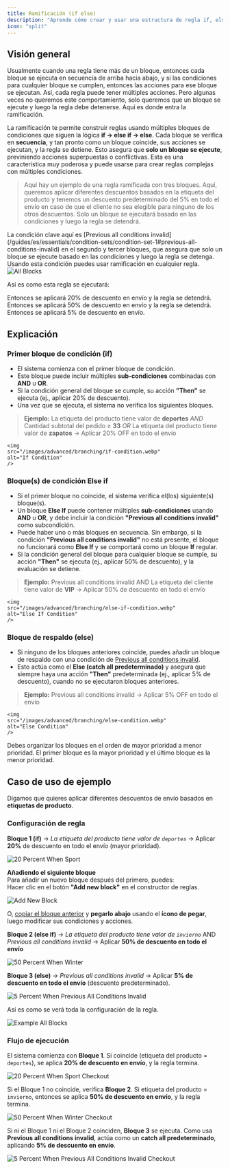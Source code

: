 ```yaml
---
title: Ramificación (if else)
description: "Aprende cómo crear y usar una estructura de regla if, else if, else para manejar múltiples condiciones en tus reglas."
icon: "split"
---
```


## Visión general

Usualmente cuando una regla tiene más de un bloque, entonces cada bloque se ejecuta en secuencia de arriba hacia abajo, y si las condiciones para cualquier bloque se cumplen, entonces las acciones para ese bloque se ejecutan. Así, cada regla puede tener múltiples acciones. Pero algunas veces no queremos este comportamiento, solo queremos que un bloque se ejecute y luego la regla debe detenerse. Aquí es donde entra la ramificación.

La ramificación te permite construir reglas usando múltiples bloques de condiciones que siguen la lógica **if → else if → else**. Cada bloque se verifica en **secuencia**, y tan pronto como un bloque coincide, sus acciones se ejecutan, y la regla se detiene. Esto asegura que **solo un bloque se ejecute**, previniendo acciones superpuestas o conflictivas. Esta es una característica muy poderosa y puede usarse para crear reglas complejas con múltiples condiciones.

> Aquí hay un ejemplo de una regla ramificada con tres bloques. Aquí, queremos aplicar diferentes descuentos basados en la etiqueta del producto y tenemos un descuento predeterminado del 5% en todo el envío en caso de que el cliente no sea elegible para ninguno de los otros descuentos. Solo un bloque se ejecutará basado en las condiciones y luego la regla se detendrá.

<Note>
  La condición clave aquí es [Previous all conditions
  invalid](/guides/es/essentials/condition-sets/condition-set-1#previous-all-conditions-invalid)
  en el segundo y tercer bloques, que asegura que solo un bloque se ejecute basado en
  las condiciones y luego la regla se detenga. Usando esta condición puedes usar
  ramificación en cualquier regla.
</Note>

<img src="/images/advanced/branching/all-blocks.webp" alt="All Blocks" />

Así es como esta regla se ejecutará:

<Steps>
  <Step title="Si la etiqueta del producto es deportes y la cantidad subtotal del pedido es mayor o igual a 33">
    Entonces se aplicará 20% de descuento en envío y la regla se detendrá.
  </Step>
  <Step title="Else if la etiqueta del cliente es VIP">
    Entonces se aplicará 50% de descuento en envío y la regla se detendrá.
  </Step>
  <Step title="Else (catch all predeterminado)">
    Entonces se aplicará 5% de descuento en envío.
  </Step>
</Steps>

## Explicación

### Primer bloque de condición (if)

- El sistema comienza con el primer bloque de condición.
- Este bloque puede incluir múltiples **sub-condiciones** combinadas con **AND** u **OR**.
- Si la condición general del bloque se cumple, su acción **"Then"** se ejecuta (ej., aplicar 20% de descuento).
- Una vez que se ejecuta, el sistema no verifica los siguientes bloques.

> **Ejemplo:** La etiqueta del producto tiene valor de **deportes** _AND_ Cantidad subtotal del pedido ≥ **33** _OR_ La etiqueta del producto tiene valor de **zapatos** → Aplicar 20% OFF en todo el envío

    <img
    src="/images/advanced/branching/if-condition.webp"
    alt="If Condition"
    />

### Bloque(s) de condición Else if

- Si el primer bloque no coincide, el sistema verifica el(los) siguiente(s) bloque(s).
- Un bloque **Else If** puede contener múltiples **sub-condiciones** usando **AND** u **OR**, y debe incluir la condición **"Previous all conditions invalid"** como subcondición.
- Puede haber uno o más bloques en secuencia. Sin embargo, si la condición **"Previous all conditions invalid"** no está presente, el bloque no funcionará como **Else If** y se comportará como un bloque **If** regular.
- Si la condición general del bloque para cualquier bloque se cumple, su acción **"Then"** se ejecuta (ej., aplicar 50% de descuento), y la evaluación se detiene.

> **Ejemplo:** Previous all conditions invalid AND La etiqueta del cliente tiene valor de **VIP** → Aplicar 50% de descuento en todo el envío

    <img
    src="/images/advanced/branching/else-if-condition.webp"
    alt="Else If Condition"
    />

### Bloque de respaldo (else)

- Si ninguno de los bloques anteriores coincide, puedes añadir un bloque de respaldo con una condición de [Previous all conditions invalid](/guides/es/essentials/condition-sets/condition-set-1#previous-all-conditions-invalid).
- Esto actúa como el **Else (catch all predeterminado)** y asegura que siempre haya una acción **"Then"** predeterminada (ej., aplicar 5% de descuento), cuando no se ejecutaron bloques anteriores.

> **Ejemplo:** Previous all conditions invalid → Aplicar 5% OFF en todo el envío

    <img
    src="/images/advanced/branching/else-condition.webp"
    alt="Else Condition"
    />

<Tip>
  Debes organizar los bloques en el orden de mayor prioridad a menor
  prioridad. El primer bloque es la mayor prioridad y el último bloque es la
  menor prioridad.
</Tip>

## Caso de uso de ejemplo

Digamos que quieres aplicar diferentes descuentos de envío basados en **etiquetas de producto**.

### Configuración de regla

**Bloque 1 (if)** → _La etiqueta del producto tiene valor de `deportes`_ → Aplicar **20%** de descuento en todo el envío (mayor prioridad).

<img
  src="/images/advanced/branching/20-percent-when-sport.webp"
  alt="20 Percent When Sport"
/>

**Añadiendo el siguiente bloque**  
Para añadir un nuevo bloque después del primero, puedes:  
Hacer clic en el botón **"Add new block"** en el constructor de reglas.

<img src="/images/advanced/branching/add-new-block.webp" alt="Add New Block" />

O, [copiar el bloque anterior](/guides/es/advanced/block-replication) y **pegarlo abajo** usando el **ícono de pegar**, luego modificar sus condiciones y acciones.

**Bloque 2 (else if)** → _La etiqueta del producto tiene valor de `invierno`_ AND _Previous all conditions invalid_ → Aplicar **50% de descuento en todo el envío**

<img
  src="/images/advanced/branching/50-percent-when-winter.webp"
  alt="50 Percent When Winter"
/>

**Bloque 3 (else)** → _Previous all conditions invalid_ → Aplicar **5% de descuento en todo el envío** (descuento predeterminado).

<img
  src="/images/advanced/branching/5-percent-when-previous-all-conditions-invalid.webp"
  alt="5 Percent When Previous All Conditions Invalid"
/>

Así es como se verá toda la configuración de la regla.

<img
  src="/images/advanced/branching/example-all-blocks.webp"
  alt="Example All Blocks"
/>

### Flujo de ejecución

El sistema comienza con **Bloque 1**. Si coincide (etiqueta del producto = `deportes`), se aplica **20% de descuento en envío**, y la regla termina.

<img
  src="/images/advanced/branching/20-percent-when-sport-checkout.webp"
  alt="20 Percent When Sport Checkout"
/>

Si el Bloque 1 no coincide, verifica **Bloque 2**. Si etiqueta del producto = `invierno`, entonces se aplica **50% de descuento en envío**, y la regla termina.

<img
  src="/images/advanced/branching/50-percent-when-winter-checkout.webp"
  alt="50 Percent When Winter Checkout"
/>

Si ni el Bloque 1 ni el Bloque 2 coinciden, **Bloque 3** se ejecuta. Como usa **Previous all conditions invalid**, actúa como un **catch all predeterminado**, aplicando **5% de descuento en envío**.

<img
  src="/images/advanced/branching/5-percent-when-previous-all-conditions-invalid-checkout.webp"
  alt="5 Percent When Previous All Conditions Invalid Checkout"
/>
